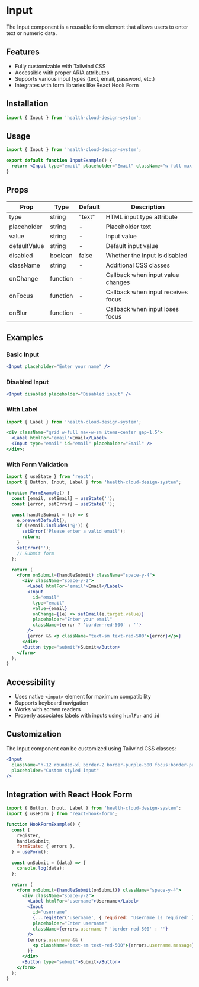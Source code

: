 # Input

The Input component is a reusable form element that allows users to enter text or numeric data.

## Features

- Fully customizable with Tailwind CSS
- Accessible with proper ARIA attributes
- Supports various input types (text, email, password, etc.)
- Integrates with form libraries like React Hook Form

## Installation

```jsx
import { Input } from 'health-cloud-design-system';
```

## Usage

```jsx
import { Input } from 'health-cloud-design-system';

export default function InputExample() {
  return <Input type="email" placeholder="Email" className="w-full max-w-sm" />;
}
```

## Props

| Prop         | Type     | Default | Description                        |
| ------------ | -------- | ------- | ---------------------------------- |
| type         | string   | "text"  | HTML input type attribute          |
| placeholder  | string   | -       | Placeholder text                   |
| value        | string   | -       | Input value                        |
| defaultValue | string   | -       | Default input value                |
| disabled     | boolean  | false   | Whether the input is disabled      |
| className    | string   | -       | Additional CSS classes             |
| onChange     | function | -       | Callback when input value changes  |
| onFocus      | function | -       | Callback when input receives focus |
| onBlur       | function | -       | Callback when input loses focus    |

## Examples

### Basic Input

```jsx
<Input placeholder="Enter your name" />
```

### Disabled Input

```jsx
<Input disabled placeholder="Disabled input" />
```

### With Label

```jsx
import { Label } from 'health-cloud-design-system';

<div className="grid w-full max-w-sm items-center gap-1.5">
  <Label htmlFor="email">Email</Label>
  <Input type="email" id="email" placeholder="Email" />
</div>;
```

### With Form Validation

```jsx
import { useState } from 'react';
import { Button, Input, Label } from 'health-cloud-design-system';

function FormExample() {
  const [email, setEmail] = useState('');
  const [error, setError] = useState('');

  const handleSubmit = (e) => {
    e.preventDefault();
    if (!email.includes('@')) {
      setError('Please enter a valid email');
      return;
    }
    setError('');
    // Submit form
  };

  return (
    <form onSubmit={handleSubmit} className="space-y-4">
      <div className="space-y-2">
        <Label htmlFor="email">Email</Label>
        <Input
          id="email"
          type="email"
          value={email}
          onChange={(e) => setEmail(e.target.value)}
          placeholder="Enter your email"
          className={error ? 'border-red-500' : ''}
        />
        {error && <p className="text-sm text-red-500">{error}</p>}
      </div>
      <Button type="submit">Submit</Button>
    </form>
  );
}
```

## Accessibility

- Uses native `<input>` element for maximum compatibility
- Supports keyboard navigation
- Works with screen readers
- Properly associates labels with inputs using `htmlFor` and `id`

## Customization

The Input component can be customized using Tailwind CSS classes:

```jsx
<Input
  className="h-12 rounded-xl border-2 border-purple-500 focus:border-purple-700 px-4"
  placeholder="Custom styled input"
/>
```

## Integration with React Hook Form

```jsx
import { Button, Input, Label } from 'health-cloud-design-system';
import { useForm } from 'react-hook-form';

function HookFormExample() {
  const {
    register,
    handleSubmit,
    formState: { errors },
  } = useForm();

  const onSubmit = (data) => {
    console.log(data);
  };

  return (
    <form onSubmit={handleSubmit(onSubmit)} className="space-y-4">
      <div className="space-y-2">
        <Label htmlFor="username">Username</Label>
        <Input
          id="username"
          {...register('username', { required: 'Username is required' })}
          placeholder="Enter username"
          className={errors.username ? 'border-red-500' : ''}
        />
        {errors.username && (
          <p className="text-sm text-red-500">{errors.username.message}</p>
        )}
      </div>
      <Button type="submit">Submit</Button>
    </form>
  );
}
```
